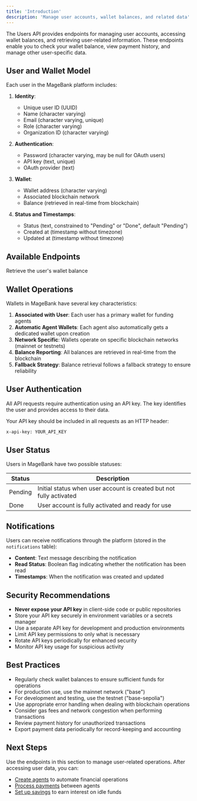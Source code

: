 ```yaml
---
title: 'Introduction'
description: 'Manage user accounts, wallet balances, and related data'
---
```


The Users API provides endpoints for managing user accounts, accessing wallet balances, and retrieving user-related information. These endpoints enable you to check your wallet balance, view payment history, and manage other user-specific data.

## User and Wallet Model

Each user in the MageBank platform includes:

1. **Identity**:
   - Unique user ID (UUID)
   - Name (character varying)
   - Email (character varying, unique)
   - Role (character varying)
   - Organization ID (character varying)

2. **Authentication**:
   - Password (character varying, may be null for OAuth users)
   - API key (text, unique)
   - OAuth provider (text)

3. **Wallet**:
   - Wallet address (character varying)
   - Associated blockchain network
   - Balance (retrieved in real-time from blockchain)

4. **Status and Timestamps**:
   - Status (text, constrained to "Pending" or "Done", default "Pending")
   - Created at (timestamp without timezone)
   - Updated at (timestamp without timezone)

## Available Endpoints

<CardGroup>
  <Card title="Get Wallet Balance" icon="wallet" href="/api-reference/users/get-wallet-balance">
    Retrieve the user's wallet balance
  </Card>
</CardGroup>

## Wallet Operations

Wallets in MageBank have several key characteristics:

1. **Associated with User**: Each user has a primary wallet for funding agents
2. **Automatic Agent Wallets**: Each agent also automatically gets a dedicated wallet upon creation
3. **Network Specific**: Wallets operate on specific blockchain networks (mainnet or testnets)
4. **Balance Reporting**: All balances are retrieved in real-time from the blockchain
5. **Fallback Strategy**: Balance retrieval follows a fallback strategy to ensure reliability

## User Authentication

All API requests require authentication using an API key. The key identifies the user and provides access to their data. 

Your API key should be included in all requests as an HTTP header:

```bash
x-api-key: YOUR_API_KEY
```

## User Status

Users in MageBank have two possible statuses:

| Status | Description |
|--------|-------------|
| Pending | Initial status when user account is created but not fully activated |
| Done | User account is fully activated and ready for use |

## Notifications

Users can receive notifications through the platform (stored in the `notifications` table):

- **Content**: Text message describing the notification
- **Read Status**: Boolean flag indicating whether the notification has been read
- **Timestamps**: When the notification was created and updated

## Security Recommendations

- **Never expose your API key** in client-side code or public repositories
- Store your API key securely in environment variables or a secrets manager
- Use a separate API key for development and production environments
- Limit API key permissions to only what is necessary
- Rotate API keys periodically for enhanced security
- Monitor API key usage for suspicious activity

## Best Practices

- Regularly check wallet balances to ensure sufficient funds for operations
- For production use, use the mainnet network ("base")
- For development and testing, use the testnet ("base-sepolia")
- Use appropriate error handling when dealing with blockchain operations
- Consider gas fees and network congestion when performing transactions
- Review payment history for unauthorized transactions
- Export payment data periodically for record-keeping and accounting

## Next Steps

Use the endpoints in this section to manage user-related operations. After accessing user data, you can:

- [Create agents](/api-reference/agents/create-agent) to automate financial operations
- [Process payments](/api-reference/payments/register-payment) between agents
- [Set up savings](/api-reference/savings/deposit) to earn interest on idle funds
